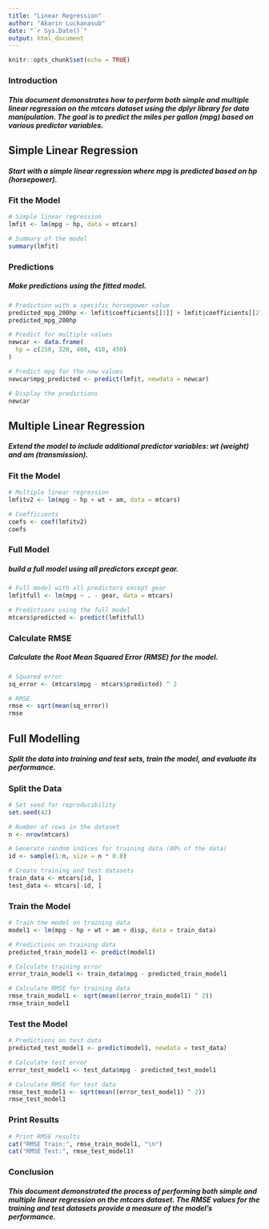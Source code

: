 ---
title: "Linear Regression"
author: "Akarin Luckanasub"
date: "`r Sys.Date()`"
output: html_document
---

```{r setup, include=FALSE}
knitr::opts_chunk$set(echo = TRUE)
```

### **Introduction**
##### This document demonstrates how to perform both simple and multiple linear regression on the mtcars dataset using the dplyr library for data manipulation. The goal is to predict the miles per gallon (mpg) based on various predictor variables.

## **Simple Linear Regression**
##### Start with a simple linear regression where mpg is predicted based on hp (horsepower).

### **Fit the Model**

```{r}
# Simple linear regression
lmfit <- lm(mpg ~ hp, data = mtcars)

# Summary of the model
summary(lmfit)
```

### **Predictions**
##### Make predictions using the fitted model.

```{r}
# Prediction with a specific horsepower value
predicted_mpg_200hp <- lmfit$coefficients[[1]] + lmfit$coefficients[[2]] * 200
predicted_mpg_200hp

# Predict for multiple values
newcar <- data.frame(
  hp = c(250, 320, 400, 410, 450)
)

# Predict mpg for the new values
newcar$mpg_predicted <- predict(lmfit, newdata = newcar)

# Display the predictions
newcar
```

## **Multiple Linear Regression**
##### Extend the model to include additional predictor variables: wt (weight) and am (transmission).

### **Fit the Model**

```{r}
# Multiple linear regression
lmfitv2 <- lm(mpg ~ hp + wt + am, data = mtcars)

# Coefficients
coefs <- coef(lmfitv2)
coefs

```

### **Full Model**
##### build a full model using all predictors except gear.

```{r}
# Full model with all predictors except gear
lmfitfull <- lm(mpg ~ . - gear, data = mtcars)

# Predictions using the full model
mtcars$predicted <- predict(lmfitfull)
```

### **Calculate RMSE**
##### Calculate the Root Mean Squared Error (RMSE) for the model.

```{r}
# Squared error
sq_error <- (mtcars$mpg - mtcars$predicted) ^ 2

# RMSE
rmse <- sqrt(mean(sq_error))
rmse
```

## **Full Modelling**
##### Split the data into training and test sets, train the model, and evaluate its performance.

### **Split the Data**

```{r}
# Set seed for reproducibility
set.seed(42)

# Number of rows in the dataset
n <- nrow(mtcars)

# Generate random indices for training data (80% of the data)
id <- sample(1:n, size = n * 0.8)

# Create training and test datasets
train_data <- mtcars[id, ]
test_data <- mtcars[-id, ]

```

### **Train the Model**

```{r}
# Train the model on training data
model1 <- lm(mpg ~ hp + wt + am + disp, data = train_data)

# Predictions on training data
predicted_train_model1 <- predict(model1)

# Calculate training error
error_train_model1 <- train_data$mpg - predicted_train_model1

# Calculate RMSE for training data
rmse_train_model1 <- sqrt(mean((error_train_model1) ^ 2))
rmse_train_model1

```

### **Test the Model**

```{r}
# Predictions on test data
predicted_test_model1 <- predict(model1, newdata = test_data)

# Calculate test error
error_test_model1 <- test_data$mpg - predicted_test_model1

# Calculate RMSE for test data
rmse_test_model1 <- sqrt(mean((error_test_model1) ^ 2))
rmse_test_model1

```

### **Print Results**

```{r}
# Print RMSE results
cat("RMSE Train:", rmse_train_model1, "\n")
cat("RMSE Test:", rmse_test_model1)

```

### **Conclusion**
##### This document demonstrated the process of performing both simple and multiple linear regression on the mtcars dataset. The RMSE values for the training and test datasets provide a measure of the model's performance.



